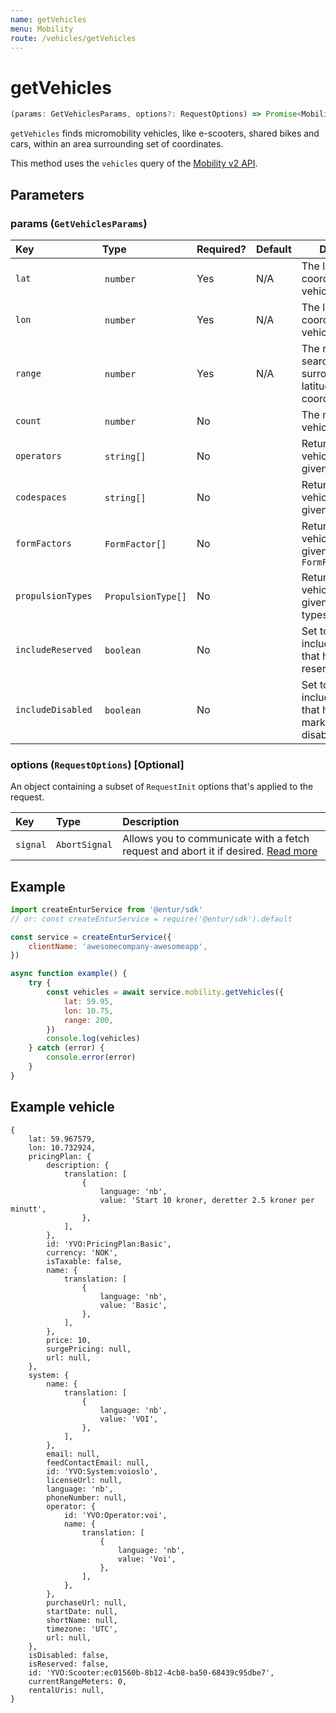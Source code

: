```yaml
---
name: getVehicles
menu: Mobility
route: /vehicles/getVehicles
---
```


# getVehicles

```typescript
(params: GetVehiclesParams, options?: RequestOptions) => Promise<MobilityTypes.Vehicle[]>
```

`getVehicles` finds micromobility vehicles, like e-scooters, shared bikes and cars, within an area surrounding set of coordinates.

This method uses the `vehicles` query of the [Mobility v2 API](https://developer.entur.org/pages-mobility-docs-mobility-v2).

## Parameters

### params (`GetVehiclesParams`)

| Key               | Type                | Required? | Default | Description                                                                    |
| :---------------- | :------------------ | :-------- | :------ | ------------------------------------------------------------------------------ |
| `lat`             |  `number`           | Yes       | N/A     | The latitude coordinate to find vehicles around.                               |
| `lon`             |  `number`           | Yes       | N/A     | The longitude coordinate to find vehicles around.                              |
| `range`           |  `number`           | Yes       | N/A     | The radius of the search area, surrounding the latitude/longitude coordinates. |
| `count`           |  `number`           | No        |         | The max number of vehicles to return.                                          |
| `operators`       |  `string[]`         | No        |         | Return only vehicles of the given operator IDs.                                |
| `codespaces`      |  `string[]`         | No        |         | Return only vehicles of the given code spaces.                                 |
| `formFactors`     |  `FormFactor[]`     | No        |         | Return only vehicles of the given forms, i.e. `FormFactor.SCOOTER`             |
| `propulsionTypes` |  `PropulsionType[]` | No        |         | Return only vehicles of the given propulsion types.                            |
| `includeReserved` |  `boolean`          | No        |         | Set to `true` to also include vehicles that have been reserved.                |
| `includeDisabled` |  `boolean`          | No        |         | Set to `true` to also include vehicles that have been marked as disabled.      |

### options (`RequestOptions`) [Optional]

An object containing a subset of `RequestInit` options that's applied to the request.

| Key      | Type          | Description                                                                                                                                       |
| :------- | :------------ | :------------------------------------------------------------------------------------------------------------------------------------------------ |
| `signal` | `AbortSignal` | Allows you to communicate with a fetch request and abort it if desired. [Read more](https://developer.mozilla.org/en-US/docs/Web/API/AbortSignal) |

## Example

```javascript
import createEnturService from '@entur/sdk'
// or: const createEnturService = require('@entur/sdk').default

const service = createEnturService({
    clientName: 'awesomecompany-awesomeapp',
})

async function example() {
    try {
        const vehicles = await service.mobility.getVehicles({
            lat: 59.95,
            lon: 10.75,
            range: 200,
        })
        console.log(vehicles)
    } catch (error) {
        console.error(error)
    }
}
```

## Example vehicle

```
{
    lat: 59.967579,
    lon: 10.732924,
    pricingPlan: {
        description: {
            translation: [
                {
                    language: 'nb',
                    value: 'Start 10 kroner, deretter 2.5 kroner per minutt',
                },
            ],
        },
        id: 'YVO:PricingPlan:Basic',
        currency: 'NOK',
        isTaxable: false,
        name: {
            translation: [
                {
                    language: 'nb',
                    value: 'Basic',
                },
            ],
        },
        price: 10,
        surgePricing: null,
        url: null,
    },
    system: {
        name: {
            translation: [
                {
                    language: 'nb',
                    value: 'VOI',
                },
            ],
        },
        email: null,
        feedContactEmail: null,
        id: 'YVO:System:voioslo',
        licenseUrl: null,
        language: 'nb',
        phoneNumber: null,
        operator: {
            id: 'YVO:Operator:voi',
            name: {
                translation: [
                    {
                        language: 'nb',
                        value: 'Voi',
                    },
                ],
            },
        },
        purchaseUrl: null,
        startDate: null,
        shortName: null,
        timezone: 'UTC',
        url: null,
    },
    isDisabled: false,
    isReserved: false,
    id: 'YVO:Scooter:ec01560b-8b12-4cb8-ba50-68439c95dbe7',
    currentRangeMeters: 0,
    rentalUris: null,
}
```
